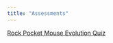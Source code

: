 ```yaml
---
title: "Assessments"
---
```


[Rock Pocket Mouse Evolution Quiz](https://quizizz.com/admin/quiz/5615519659b7f8ca6a34e15c/rock-pocket-mouse-evolution-quiz)

